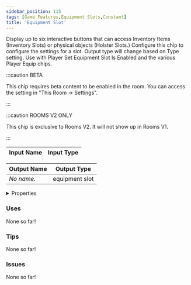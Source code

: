```yaml
---
sidebar_position: 115
tags: [Game Features,Equipment Slots,Constant]
title: 'Equipment Slot'
---
```


Display up to six interactive buttons that can access Inventory Items (Inventory Slots) or physical objects (Holster Slots.) Configure this chip to configure the settings for a slot. Output type will change based on Type setting.  Use with Player Set Equipment Slot Is Enabled and the various Player Equip chips.

:::caution BETA

This chip requires beta content to be enabled in the room. You can access the setting in "This Room -> Settings".

:::

:::caution ROOMS V2 ONLY

This chip is exclusive to Rooms V2. It will not show up in Rooms V1.

:::


<EsbSvg />

| Input Name | Input Type |
|-----------|-----------|

| Output Name | Output Type |
|-----------|-----------|
| *No name.* | equipment slot |


<details>
  <summary>Properties</summary>
  <div>
    <div>
    <table>
      <thead>
        <tr>
          <th>Is beta required?</th>
          <th>✅</th>
        </tr>
        <tr>
          <th>Is this chip a trolling risk?</th>
          <th>❌</th>
        </tr>
        <tr>
          <th>Is this chip a role assignment risk?</th>
          <th>❌</th>
        </tr>
        <tr>
          <th>Chip UUID</th>
          <th>1abf31dd-fa6e-43bb-9eb4-94a06e62f139</th>
        </tr>
      </thead>
    </table>
    </div>
  </div>
</details>

### Uses

None so far!

### Tips

None so far!

### Issues

None so far!